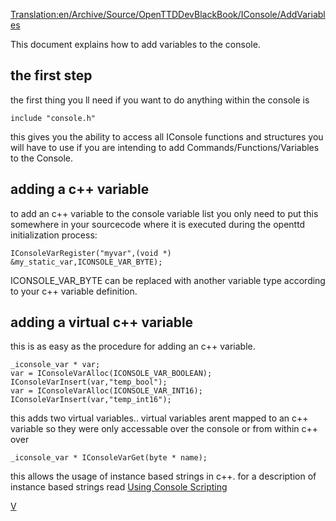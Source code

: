 [[Translation:en/Archive/Source/OpenTTDDevBlackBook/IConsole/AddVariables]]
{{en/DevDoc}}

This document explains how to add variables to the console.

==the first step==
the first thing you ll need if you want to do anything within the console is
<pre>
include "console.h"
</pre>
this gives you the ability to access all IConsole functions and structures you will have to use if you are intending to add Commands/Functions/Variables to the Console.

==adding a c++ variable==
to add an c++ variable to the console variable list you only need to put this somewhere in your sourcecode where it is executed during the openttd initialization process:
<pre>
IConsoleVarRegister("myvar",(void *) &my_static_var,ICONSOLE_VAR_BYTE);
</pre>
ICONSOLE_VAR_BYTE can be replaced with another variable type according to your c++ variable definition.

==adding a virtual c++ variable==
this is as easy as the procedure for adding an c++ variable.
<pre>
_iconsole_var * var;
var = IConsoleVarAlloc(ICONSOLE_VAR_BOOLEAN);
IConsoleVarInsert(var,"temp_bool");
var = IConsoleVarAlloc(ICONSOLE_VAR_INT16);
IConsoleVarInsert(var,"temp_int16");
</pre>
this adds two virtual variables.. virtual variables arent mapped to an c++ variable so they were only accessable over the console or from within c++ over
<pre>
_iconsole_var * IConsoleVarGet(byte * name);
</pre>
this allows the usage of instance based strings in c++. for a description of instance based strings read [[en/Archive/Source/OpenTTDDevBlackBook/IConsole/Scripting|Using Console Scripting]]

[[Category:en/Archive/Source/OpenTTDDevBlackBook|V]]